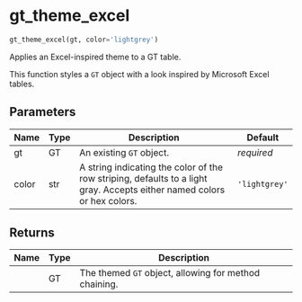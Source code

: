 # gt_theme_excel { #gt_extras.gt_theme_excel }

```python
gt_theme_excel(gt, color='lightgrey')
```

Applies an Excel-inspired theme to a GT table.

This function styles a `GT` object with a look inspired by Microsoft Excel tables.

## Parameters {.doc-section .doc-section-parameters}

| Name   | Type   | Description                                                                                                             | Default       |
|--------|--------|-------------------------------------------------------------------------------------------------------------------------|---------------|
| gt     | GT     | An existing `GT` object.                                                                                                | _required_    |
| color  | str    | A string indicating the color of the row striping, defaults to a light gray. Accepts either named colors or hex colors. | `'lightgrey'` |

## Returns {.doc-section .doc-section-returns}

| Name   | Type   | Description                                           |
|--------|--------|-------------------------------------------------------|
|        | GT     | The themed `GT` object, allowing for method chaining. |